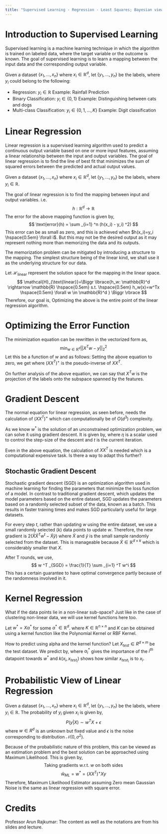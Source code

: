 ```yaml
---
title: "Supervised Learning - Regression - Least Squares; Bayesian view"
---
```


# Introduction to Supervised Learning
Supervised learning is a machine learning technique in which the algorithm is trained on labeled data, where the target variable or the outcome is known. The goal of supervised learning is to learn a mapping between the input data and the corresponding output variable.

Given a dataset $\{x_1, \ldots, x_n\}$ where $x_i \in \mathbb{R}^d$, let $\{y_1, \ldots, y_n\}$ be the labels, where $y_i$ could belong to the following:

* Regression: $y_i \in \mathbb{R}$ Example: Rainfall Prediction
* Binary Classification: $y_i \in \{0, 1\}$ Example: Distinguishing between cats and dogs
* Multi-class Classification: $y_i \in \{0, 1, \ldots, K\}$ Example: Digit classification

# Linear Regression
Linear regression is a supervised learning algorithm used to predict a continuous output variable based on one or more input features, assuming a linear relationship between the input and output variables. The goal of linear regression is to find the line of best fit that minimizes the sum of squared errors between the predicted and actual output values.

Given a dataset $\{x_1, \ldots, x_n\}$ where $x_i \in \mathbb{R}^d$, let $\{y_1, \ldots, y_n\}$ be the labels, where $y_i \in \mathbb{R}$.

The goal of linear regression is to find the mapping between input and output variables. i.e.
$$
h: \mathbb{R}^d \rightarrow \mathbb{R}
$$
The error for the above mapping function is given by,
$$
\text{error}(h) = \sum _{i=1} ^n (h(x_i) - y_i) ^2)
$$
This error can be as small as zero, and this is achieved when $h(x_i)=y_i \hspace{0.5em} \forall i$. But this may not be the desired output as it may represent nothing more than memorizing the data and its outputs.

The memorization problem can be mitigated by introducing a structure to the mapping. The simplest structure being of the linear kind, we shall use it as the underlying structure for our data.

Let $\mathcal{H}_{\text{linear}}$ represent the solution space for the mapping in the linear space.
$$
\mathcal{H}_{\text{linear}}=\Biggr \lbrace{h_w: \mathbb{R}^d \rightarrow \mathbb{R} \hspace{0.5em} s.t. \hspace{0.5em} h_w(x)=w^Tx \hspace{0.5em} \forall w \in \mathbb{R}^d } \Biggr \rbrace
$$
Therefore, our goal is,
\begin{align*}
\min _{h \in \mathcal{H}_{\text{linear}}} \sum _{i=1} ^n (h(x_i) - y_i) ^2 \\
\text{Equivalently} \\
\min _{w \in \mathbb{R}^d} \sum _{i=1} ^n (w^Tx_i - y_i) ^2
\end{align*} 
Optimizing the above is the entire point of the linear regression algorithm.

# Optimizing the Error Function
The minimization equation can be rewritten in the vectorized form as,
$$
\min _{w \in \mathbb{R}^d} || X^Tw - y || ^2 _2
$$
Let this be a function of $w$ and as follows:
\begin{align*}
f(w) &= \min _{w \in \mathbb{R}^d} || X^Tw - y || ^2 _2 \\
f(w) &= (X^Tw - y)^T(X^Tw - y) \\
\therefore\bigtriangledown f(w) &= 2(XX^T)w - 2(Xy) \\
\end{align*}
Setting the above equation to zero, we get
\begin{align*}
(XX^T)w^* &= Xy \\
\therefore w^* &= (XX^T)^+Xy
\end{align*}
where $(XX^T)^+$ is the pseudo-inverse of $XX^T$.

On further analysis of the above equation, we can say that $X^Tw$	 is the projection of the labels onto the subspace spanned by the features.

# Gradient Descent
The normal equation for linear regression, as seen before, needs the calculation of $(XX^T)^+$ which can computationally be of $O(d^3)$ complexity. 

As we know $w^*$ is the solution of an unconstrained optimization problem, we can solve it using gradient descent. It is given by,
\begin{align*}
w^{t+1} &= w^t - \eta^t \bigtriangledown f(w^t) \\
\therefore w^{t+1} &= w^t - \eta^t \left [ 2(XX^T)w - 2(Xy) \right ]
\end{align*}
where $\eta$ is a scalar used to control the step-size of the descent and $t$ is the current iteration.

Even in the above equation, the calculation of $XX^T$ is needed which is a computational expensive task. Is there a way to adapt this further?

## Stochastic Gradient Descent
Stochastic gradient descent (SGD) is an optimization algorithm used in machine learning for finding the parameters that minimize the loss function of a model. In contrast to traditional gradient descent, which updates the model parameters based on the entire dataset, SGD updates the parameters based on a randomly selected subset of the data, known as a batch. This results in faster training times and makes SGD particularly useful for large datasets.

For every step $t$, rather than updating $w$ using the entire dataset, we use a small randomly selected ($k$) data points to update $w$. Therefore, the new gradient is $2(\tilde{X}\tilde{X}^Tw^t - \tilde{X}\tilde{y})$ where $\tilde{X}$ and $\tilde{y}$ is the small sample randomly selected from the dataset. This is manageable because $\tilde{X} \in \mathbb{R}^{d \times k}$ which is considerably smaller that $X$.

After T rounds, we use,
$$
w ^T _{SGD} = \frac{1}{T}  \sum _{i=1} ^T w^i
$$
This has a certain guarantee to have optimal convergence partly because of the randomness involved in it.

# Kernel Regression
What if the data points lie in a non-linear sub-space? Just like in the case of clustering non-linear data, we will use kernel functions here too.

Let $w^* = X\alpha^*$ for some $\alpha^* \in \mathbb{R}^d$.
\begin{align*}
X\alpha^*&=w^*\\
\therefore X\alpha^* &=(XX^T)^+Xy \\
(XX^T)X\alpha^* &=(XX^T)(XX^T)^+Xy \\
(XX^T)X\alpha^* &=Xy \\
X^T(XX^T)X\alpha^* &=X^TXy \\
(X^TX)^2\alpha^* &=X^TXy \\
K^2\alpha^* &=Ky \\
\therefore \alpha^* &=K^{-1}y
\end{align*}
where $K \in \mathbb{R}^{n \times n}$ and $K$ can be obtained using a kernel function like the Polynomial Kernel or RBF Kernel.

How to predict using alpha and the kernel function? Let $X_{test} \in R^{d \times m}$ be the test dataset. We predict by,
\begin{align*}
w^*\phi(X_{test}) &=  \sum _{i=1} ^n \alpha_i^* k(x_i, x_{test_i})
\end{align*}
where $\alpha_i^*$ gives the importance of the $i^{th}$ datapoint towards $w^*$ and $k(x_i, x_{test_i})$ shows how similar $x_{test_i}$ is to $x_i$.

# Probabilistic View of Linear Regression
Given a dataset $\{x_1, \ldots, x_n\}$ where $x_i \in \mathbb{R}^d$, let $\{y_1, \ldots, y_n\}$ be the labels, where $y_i \in \mathbb{R}$. The probability of $y_i$ given $x_i$ is given by,
$$
P(y|X) \sim w^TX + \epsilon
$$
where $w \in R^d$ is an unknown but fixed value and $\epsilon$ is the noise corresponding to distribution $\mathcal{N}(0, \sigma^2)$.

Because of the probabilistic nature of this problem, this can be viewed as an estimation problem and the best solution can be approached using Maximum Likelihood. This is given by,
\begin{align*}
\mathcal{L}\left(w; \hspace{0.5em} \begin{array}{cccc}
x_1, x_2, \ldots, x_n \\
y_1, y_2, \ldots, y_n\\
\end{array} \right )
&= \prod _{i=1} ^n \left [ \frac{1}{\sqrt{2\pi}\sigma}  e^{\frac{-(w^Tx_i - y_i)^2}{2\sigma^2}} \right ] \\
\log\mathcal{L}\left(w; \hspace{0.5em} \begin{array}{cccc}
x_1, x_2, \ldots, x_n \\
y_1, y_2, \ldots, y_n\\
\end{array} \right )
&= \sum _{i=1} ^n \frac{-(w^Tx_i - y_i)^2}{2\sigma^2} \frac{1}{\sqrt{2\pi}\sigma}
\end{align*}
$$
\text{Taking gradients w.r.t. } w \text{ on both sides}
$$
$$
\hat{w}_{ML} = w^* = (XX^T)^+Xy
$$
Therefore, Maximum Likelihood Estimator assuming Zero mean Gaussian Noise is the same as linear regression with square error.

# Credits
Professor Arun Rajkumar: The content as well as the notations are from his slides and lecture.